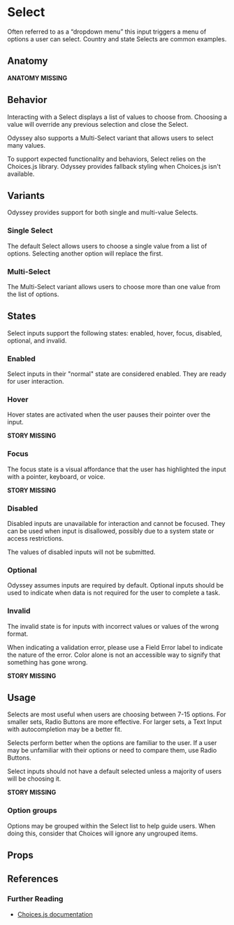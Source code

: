 
# Select

Often referred to as a “dropdown menu” this input triggers a menu of options a user can select. Country and state Selects are common examples.

## Anatomy

**ANATOMY MISSING**

## Behavior

Interacting with a Select displays a list of values to choose from. Choosing a value will override any previous selection and close the Select.

Odyssey also supports a Multi-Select variant that allows users to select many values.

To support expected functionality and behaviors, Select relies on the Choices.js library. Odyssey provides fallback styling when Choices.js isn't available.

<Canvas>
  <Story id="components-select--default" />
</Canvas>

## Variants

Odyssey provides support for both single and multi-value Selects.

### Single Select

The default Select allows users to choose a single value from a list of options. Selecting another option will replace the first.

<Canvas>
  <Story id="components-select--default" />
</Canvas>

### Multi-Select

The Multi-Select variant allows users to choose more than one value from the list of options.

<Canvas>
  <Story id="components-select--multiple" />
</Canvas>

## States

Select inputs support the following states: enabled, hover, focus, disabled, optional, and invalid.

### Enabled

Select inputs in their "normal" state are considered enabled. They are ready for user interaction.

<Story id="components-select--default" />

### Hover

Hover states are activated when the user pauses their pointer over the input.

**STORY MISSING**

### Focus

The focus state is a visual affordance that the user has highlighted the input with a pointer, keyboard, or voice.

**STORY MISSING**

### Disabled

Disabled inputs are unavailable for interaction and cannot be focused. They can be used when input is disallowed, possibly due to a system state or access restrictions.

The values of disabled inputs will not be submitted.

<Canvas>
  <Story id="components-select--disabled" />
</Canvas>

### Optional

Odyssey assumes inputs are required by default. Optional inputs should be used to indicate when data is not required for the user to complete a task.

<Canvas>
  <Story id="components-select--optional" />
</Canvas>

### Invalid

The invalid state is for inputs with incorrect values or values of the wrong format.

When indicating a validation error, please use a Field Error label to indicate the nature of the error. Color alone is not an accessible way to signify that something has gone wrong.

**STORY MISSING**

## Usage

Selects are most useful when users are choosing between 7-15 options. For smaller sets, Radio Buttons are more effective. For larger sets, a Text Input with autocompletion may be a better fit.

Selects perform better when the options are familiar to the user. If a user may be unfamiliar with their options or need to compare them, use Radio Buttons.

Select inputs should not have a default selected unless a majority of users will be choosing it.

**STORY MISSING**

### Option groups

Options may be grouped within the Select list to help guide users. When doing this, consider that Choices will ignore any ungrouped items.

<Canvas>
  <Story id="components-select--group" />
</Canvas>

## Props

<ArgsTable />

<ThemeTable componentThemeReducer={theme} />

## References

### Further Reading

- <a href="https://joshuajohnson.co.uk/Choices/">Choices.js documentation</a>
